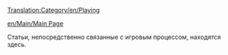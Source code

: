 [[Translation:Category/en/Playing]]

[[en/Main/Main Page]]

Статьи, непосредственно связанные с игровым процессом, находятся здесь.